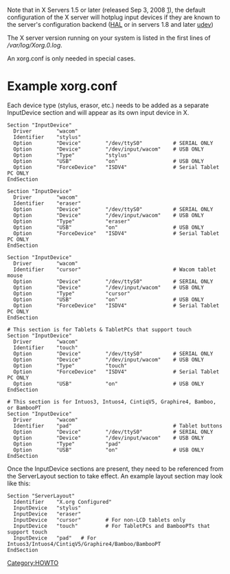 Note that in X Servers 1.5 or later (released Sep 3, 2008 [http://lists.x.org/archives/xorg/2008-September/038187.html]), the default
configuration of the X server will hotplug input devices if they are known to
the server's configuration backend ([http://hal.freedesktop.org HAL] or in
servers 1.8 and later [http://www.kernel.org/pub/linux/utils/kernel/hotplug/udev.html udev])

The X server version running on your system is listed in the first lines of ''/var/log/Xorg.0.log''.

An xorg.conf is only needed in special cases.


= Example xorg.conf =
Each device type (stylus, erasor, etc.) needs to be added as a separate InputDevice section and will appear as its own input device in X.

<pre>
Section "InputDevice"
  Driver        "wacom"
  Identifier    "stylus"
  Option        "Device"        "/dev/ttyS0"          # SERIAL ONLY
  Option        "Device"        "/dev/input/wacom"    # USB ONLY
  Option        "Type"          "stylus"
  Option        "USB"           "on"                  # USB ONLY
  Option        "ForceDevice"   "ISDV4"               # Serial Tablet PC ONLY
EndSection

Section "InputDevice"
  Driver        "wacom"
  Identifier    "eraser"
  Option        "Device"        "/dev/ttyS0"          # SERIAL ONLY
  Option        "Device"        "/dev/input/wacom"    # USB ONLY
  Option        "Type"          "eraser"
  Option        "USB"           "on"                  # USB ONLY
  Option        "ForceDevice"   "ISDV4"               # Serial Tablet PC ONLY
EndSection

Section "InputDevice"
  Driver        "wacom"
  Identifier    "cursor"                              # Wacom tablet mouse
  Option        "Device"        "/dev/ttyS0"          # SERIAL ONLY
  Option        "Device"        "/dev/input/wacom"    # USB ONLY
  Option        "Type"          "cursor"
  Option        "USB"           "on"                  # USB ONLY
  Option        "ForceDevice"   "ISDV4"               # Serial Tablet PC ONLY
EndSection

# This section is for Tablets & TabletPCs that support touch
Section "InputDevice"
  Driver        "wacom"
  Identifier    "touch"
  Option        "Device"        "/dev/ttyS0"          # SERIAL ONLY
  Option        "Device"        "/dev/input/wacom"    # USB ONLY
  Option        "Type"          "touch"
  Option        "ForceDevice"   "ISDV4"               # Serial Tablet PC ONLY
  Option        "USB"           "on"                  # USB ONLY
EndSection

# This section is for Intuos3, Intuos4, CintiqV5, Graphire4, Bamboo, or BambooPT
Section "InputDevice"
  Driver        "wacom"
  Identifier    "pad"                                 # Tablet buttons
  Option        "Device"        "/dev/ttyS0"          # SERIAL ONLY
  Option        "Device"        "/dev/input/wacom"    # USB ONLY
  Option        "Type"          "pad"
  Option        "USB"           "on"                  # USB ONLY
EndSection
</pre>

Once the InputDevice sections are present, they need to be referenced from the ServerLayout section to take effect. An example layout section may look like this:
<pre>
Section "ServerLayout"
  Identifier    "X.org Configured"
  InputDevice   "stylus"
  InputDevice   "eraser"
  InputDevice   "cursor"        # For non-LCD tablets only
  InputDevice   "touch"         # For TabletPCs and BambooPTs that support touch
  InputDevice   "pad"   # For Intuos3/Intuos4/CintiqV5/Graphire4/Bamboo/BambooPT
EndSection
</pre>

[[Category:HOWTO]]